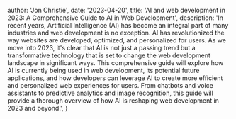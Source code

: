 
  author: 'Jon Christie',
  date: '2023-04-20',
  title: 'AI and web development in 2023: A Comprehensive Guide to AI in Web Development',
  description:
    'In recent years, Artificial Intelligence (AI) has become an integral part of many industries and web development is no exception. AI has revolutionized the way websites are developed, optimized, and personalized for users. As we move into 2023, it\'s clear that AI is not just a passing trend but a transformative technology that is set to change the web development landscape in significant ways. This comprehensive guide will explore how AI is currently being used in web development, its potential future applications, and how developers can leverage AI to create more efficient and personalized web experiences for users. From chatbots and voice assistants to predictive analytics and image recognition, this guide will provide a thorough overview of how AI is reshaping web development in 2023 and beyond.',
}

